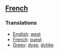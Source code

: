 ==[[French]]==

===Translations===

*[[English]]: [[west]]
*[[French]]: [[ouest]]
*[[Greey]]: [[dyse]], [[dytike]]
